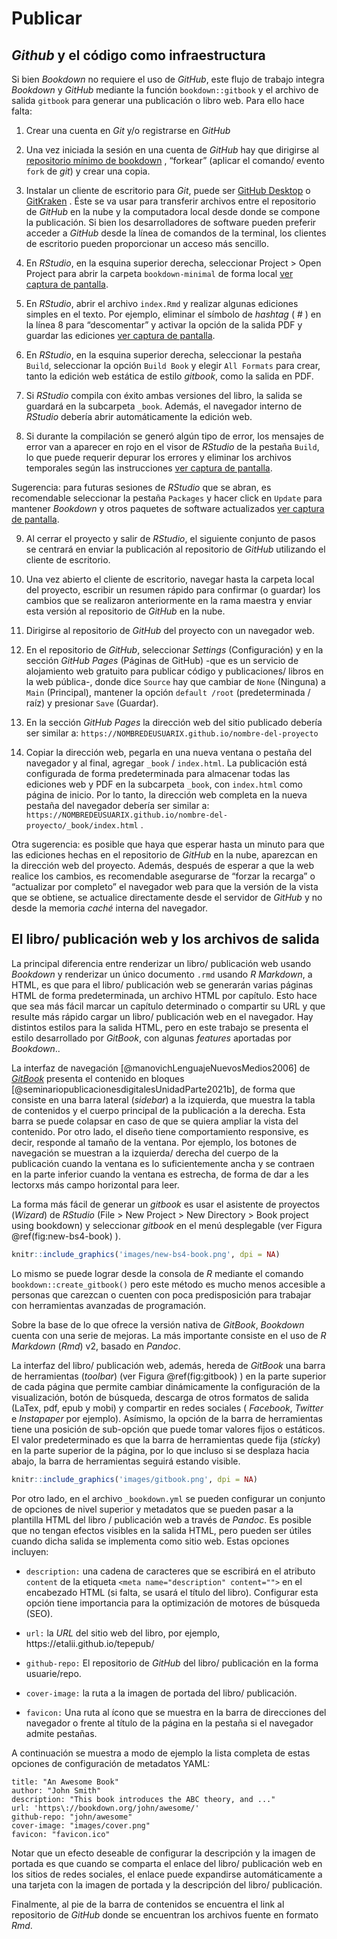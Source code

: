 # Publicar

## _Github_ y el código como infraestructura

Si bien _Bookdown_ no requiere el uso de _GitHub_, este flujo de trabajo integra _Bookdown_ y _GitHub_ mediante la función `bookdown::gitbook` y el archivo de salida `gitbook` para generar una publicación o libro web. Para ello hace falta:

1. Crear una cuenta en _Git_ y/o registrarse en _GitHub_

2. Una vez iniciada la sesión en una cuenta de _GitHub_ hay que dirigirse al [repositorio mínimo de bookdown](https://github.com/yihui/bookdown-minimal) , “forkear” (aplicar el comando/ evento `fork` de _git_) y crear una copia. 

3. Instalar un cliente de escritorio para _Git_, puede ser [GitHub Desktop](https://desktop.github.com) o [GitKraken](https://www.gitkraken.com/) . Éste se va usar para transferir archivos entre el repositorio de _GitHub_ en la nube y la computadora local desde donde se compone la publicación. Si bien los desarrolladores de software pueden preferir acceder a _GitHub_ desde la línea de comandos de la terminal, los clientes de escritorio pueden proporcionar un acceso más sencillo.

4. En _RStudio_, en la esquina superior derecha, seleccionar Project > Open Project para abrir la carpeta `bookdown-minimal` de forma local [ver captura de pantalla](images/project-open.png).

5. En _RStudio_, abrir el archivo `index.Rmd` y realizar algunas ediciones simples en el texto. Por ejemplo, eliminar el símbolo de _hashtag_ ( # ) en la línea 8 para "descomentar" y activar la opción de la salida PDF y guardar las ediciones [ver captura de pantalla](images/edit-book.png).

6. En _RStudio_, en la esquina superior derecha, seleccionar la pestaña `Build`, seleccionar la opción `Build Book` y elegir `All Formats` para crear, tanto la edición web estática de estilo _gitbook_, como la salida en PDF. 

7. Si _RStudio_ compila con éxito ambas versiones del libro, la salida se guardará en la subcarpeta `_book`. Además, el navegador interno de _RStudio_ debería abrir automáticamente la edición web.

8. Si durante la compilación se generó algún tipo de error, los mensajes de error van a aparecer en rojo en el visor de _RStudio_ de la pestaña `Build`, lo que puede requerir depurar los errores y eliminar los archivos temporales según las instrucciones [ver captura de pantalla](images/build-book.png). 

Sugerencia: para futuras sesiones de _RStudio_ que se abran, es recomendable seleccionar la pestaña `Packages` y hacer click en `Update` para mantener _Bookdown_ y otros paquetes de software actualizados
 [ver captura de pantalla](images/update-packages.png).

9. Al cerrar el proyecto y salir de _RStudio_, el siguiente conjunto de pasos se centrará en enviar la publicación al repositorio de _GitHub_ utilizando el cliente de escritorio.

10. Una vez abierto el cliente de escritorio, navegar hasta la carpeta local del proyecto, escribir un resumen rápido para confirmar (o guardar) los cambios que se realizaron anteriormente en la rama maestra y enviar esta versión al repositorio de _GitHub_ en la nube.

11. Dirigirse al repositorio de _GitHub_ del proyecto con un navegador web.

12. En el repositorio de _GitHub_, seleccionar _Settings_ (Configuración) y en la sección _GitHub Pages_ (Páginas de GitHub) -que es un servicio de alojamiento web gratuito para publicar código y publicaciones/ libros en la web pública-, donde dice `Source` hay que cambiar de `None` (Ninguna) a `Main` (Principal), mantener la opción `default /root` (predeterminada / raíz) y presionar `Save` (Guardar).

13. En la sección _GitHub Pages_ la dirección web del sitio publicado debería ser similar a: `https://NOMBREDEUSUARIX.github.io/nombre-del-proyecto` 

14. Copiar la dirección web, pegarla en una nueva ventana o pestaña del navegador y al final, agregar `_book` / `index.html`. La publicación está configurada de forma predeterminada para almacenar todas las ediciones web y PDF en la subcarpeta `_book`, con `index.html` como página de inicio. Por lo tanto, la dirección web completa en la nueva pestaña del navegador debería ser similar a: `https://NOMBREDEUSUARIX.github.io/nombre-del-proyecto/_book/index.html` .

Otra sugerencia: es posible que haya que esperar hasta un minuto para que las ediciones hechas en el repositorio de _GitHub_ en la nube, aparezcan en la dirección web del proyecto. Además, después de esperar a que la web realice los cambios, es recomendable asegurarse de "forzar la recarga" o "actualizar por completo" el navegador web para que la versión de la vista que se obtiene, se actualice directamente desde el servidor de _GitHub_ y no desde la memoria _caché_ interna del navegador.


## El libro/ publicación web y los archivos de salida

La principal diferencia entre renderizar un libro/ publicación web usando _Bookdown_ y renderizar un único documento `.rmd` usando _R Markdown_, a HTML, es que para el libro/ publicación web se generarán varias páginas HTML de forma predeterminada, un archivo HTML por capítulo. Esto hace que sea más fácil marcar un capítulo determinado o compartir su URL y que resulte más rápido cargar un libro/ publicación web en el navegador. Hay distintos estilos para la salida HTML, pero en este trabajo se presenta el estilo desarrollado por _GitBook_, con algunas _features_ aportadas por _Bookdown_..

La interfaz de navegación [@manovichLenguajeNuevosMedios2006] de [_GitBook_](https://www.gitbook.com) presenta el contenido en bloques [@seminariopublicacionesdigitalesUnidadParte2021b], de forma que consiste en una barra lateral (_sidebar_) a la izquierda, que muestra la tabla de contenidos y el cuerpo principal de la publicación a la derecha. Esta barra se puede colapsar en caso de que se quiera ampliar la vista del contenido. Por otro lado, el diseño tiene comportamiento responsive, es decir, responde al tamaño de la ventana. Por ejemplo, los botones de navegación se muestran a la izquierda/ derecha del cuerpo de la publicación cuando la ventana es lo suficientemente ancha y se contraen en la parte inferior cuando la ventana es estrecha, de forma de dar a les lectorxs más campo horizontal para leer.

La forma más fácil de generar un _gitbook_ es usar el asistente de proyectos (_Wizard_) de _RStudio_ (File > New Project > New Directory > Book project using bookdown) y seleccionar _gitbook_ en el menú desplegable (ver Figura \@ref(fig:new-bs4-book) ).

```r
knitr::include_graphics('images/new-bs4-book.png', dpi = NA)
```

Lo mismo se puede lograr desde la consola de _R_ mediante el comando `bookdown::create_gitbook()` pero este método es mucho menos accesible a personas que carezcan o cuenten con poca predisposición para trabajar con herramientas avanzadas de programación.

Sobre la base de lo que ofrece la versión nativa de _GitBook_, _Bookdown_ cuenta con una serie de mejoras. La más importante consiste en el uso de _R Markdown_ (_Rmd_) v2, basado en _Pandoc_.

La interfaz del libro/ publicación web, además, hereda de _GitBook_ una barra de herramientas (_toolbar_) (ver Figura \@ref(fig:gitbook) ) en la parte superior de cada página que permite cambiar dinámicamente la configuración de la visualización, botón de búsqueda, descarga de otros formatos de salida (LaTex, pdf, epub y mobi) y compartir en redes sociales ( _Facebook_, _Twitter_ e _Instapaper_ por ejemplo). Asímismo, la opción de la barra de herramientas tiene una posición de sub-opción que puede tomar valores fijos o estáticos. El valor predeterminado es que la barra de herramientas quede fija (_sticky_) en la parte superior de la página, por lo que incluso si se desplaza hacia abajo, la barra de herramientas seguirá estando visible.

```r
knitr::include_graphics('images/gitbook.png', dpi = NA)
```

Por otro lado, en el archivo `_bookdown.yml` se pueden configurar un conjunto de opciones de nivel superior y metadatos que se pueden pasar a la plantilla HTML del libro / publicación web a través de _Pandoc_. Es posible que no tengan efectos visibles en la salida HTML, pero pueden ser útiles cuando dicha salida se implementa como sitio web. Estas opciones incluyen:

- `description:` una cadena de caracteres que se escribirá en el atributo `content` de la etiqueta `<meta name="description" content="">` en el encabezado HTML (si falta, se usará el título del libro). Configurar esta opción tiene importancia para la optimización de motores de búsqueda (SEO).

- `url:` la _URL_ del sitio web del libro, por ejemplo, https://etalii.github.io/tepepub/

- `github-repo:` El repositorio de _GitHub_ del libro/ publicación en la forma usuarie/repo. 

- `cover-image:` la ruta a la imagen de portada del libro/ publicación. 

- `favicon:` Una ruta al ícono que se muestra en la barra de direcciones del navegador o frente al título de la página en la pestaña si el navegador admite pestañas.

A continuación se muestra a modo de ejemplo la lista completa de estas opciones de configuración de metadatos YAML:

```
title: "An Awesome Book"
author: "John Smith"
description: "This book introduces the ABC theory, and ..."
url: 'https\://bookdown.org/john/awesome/'
github-repo: "john/awesome"
cover-image: "images/cover.png"
favicon: "favicon.ico"
```

Notar que un efecto deseable de configurar la descripción y la imagen de portada es que cuando se comparta el enlace del libro/ publicación web en los sitios de redes sociales, el enlace puede expandirse automáticamente a una tarjeta con la imagen de portada y la descripción del libro/ publicación.

Finalmente, al pie de la barra de contenidos se encuentra el link al repositorio de _GitHub_ donde se encuentran los archivos fuente en formato _Rmd_.
